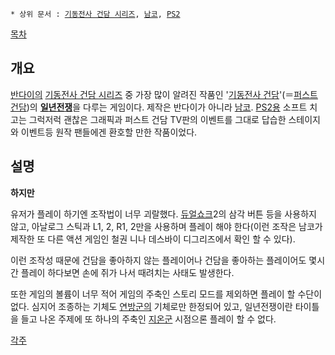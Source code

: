 * 상위 문서 : [[기동전사 건담 시리즈]], [[남코]], [[PS2]]

[[목차]]

== 개요 ==
[[반다이]]의 [[기동전사 건담 시리즈]] 중 가장 많이 알려진 작품인 '[[기동전사 건담]]'(＝[[퍼스트 건담]])의 '''[[일년전쟁]]'''을 다루는 게임이다. 제작은 반다이가 아니라 [[남코]]. [[PS2]]용 소프트 치고는 그럭저럭 괜찮은 그래픽과 퍼스트 건담 TV판의 이벤트를 그대로 답습한 스테이지와 이벤트등 원작 팬들에겐 환호할 만한 작품이었다.

== 설명 ==
'''하지만'''

유저가 플레이 하기엔 조작법이 너무 괴랄했다. [[듀얼쇼크]]2의 삼각 버튼 등을 사용하지 않고, 아날로그 스틱과 L1, 2, R1, 2만을 사용하며 플레이 해야 한다(이런 조작은 남코가 제작한 또 다른 액션 게임인 철권 니나 데스바이 디그리즈에서 확인 할 수 있다).

이런 조작성 때문에 건담을 좋아하지 않는 플레이어나 건담을 좋아하는 플레이어도 몇시간 플레이 하다보면 손에 쥐가 나서 때려치는 사태도 발생한다.

또한 게임의 볼륨이 너무 적어 게임의 주축인 스토리 모드를 제외하면 플레이 할 수단이 없다. 심지어 조종하는 기체도 [[연방군]]의 기체로만 한정되어 있고, 일년전쟁이란 타이틀을 들고 나온 주제에 또 하나의 주축인 [[지온군]] 시점으론 플레이 할 수 없다.

[[각주]]
